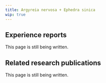 ---
title: Argyreia nervosa + Ephedra sinica
wip: true
---

## Experience reports

This page is still being written.

## Related research publications

This page is still being written.

